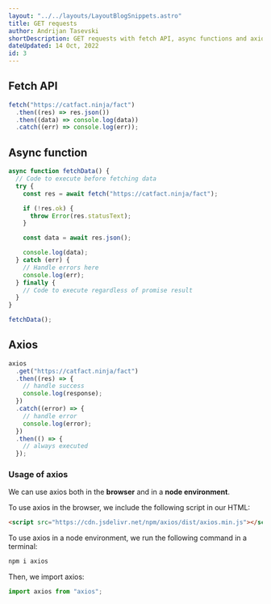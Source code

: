 ---
layout: "../../layouts/LayoutBlogSnippets.astro"
title: GET requests
author: Andrijan Tasevski
shortDescription: GET requests with fetch API, async functions and axios in JavaScript
dateUpdated: 14 Oct, 2022
id: 3
---

## Fetch API

```javascript
fetch("https://catfact.ninja/fact")
  .then((res) => res.json())
  .then((data) => console.log(data))
  .catch((err) => console.log(err));
```

## Async function

```javascript
async function fetchData() {
  // Code to execute before fetching data
  try {
    const res = await fetch("https://catfact.ninja/fact");

    if (!res.ok) {
      throw Error(res.statusText);
    }

    const data = await res.json();

    console.log(data);
  } catch (err) {
    // Handle errors here
    console.log(err);
  } finally {
    // Code to execute regardless of promise result
  }
}

fetchData();
```

## Axios

```javascript
axios
  .get("https://catfact.ninja/fact")
  .then((res) => {
    // handle success
    console.log(response);
  })
  .catch((error) => {
    // handle error
    console.log(error);
  })
  .then(() => {
    // always executed
  });
```

### Usage of axios

We can use axios both in the **browser** and in a **node environment**.

To use axios in the browser, we include the following script in our HTML:

```html
<script src="https://cdn.jsdelivr.net/npm/axios/dist/axios.min.js"></script>
```

To use axios in a node environment, we run the following command in a terminal:

```bash
npm i axios
```

Then, we import axios:

```javascript
import axios from "axios";
```

